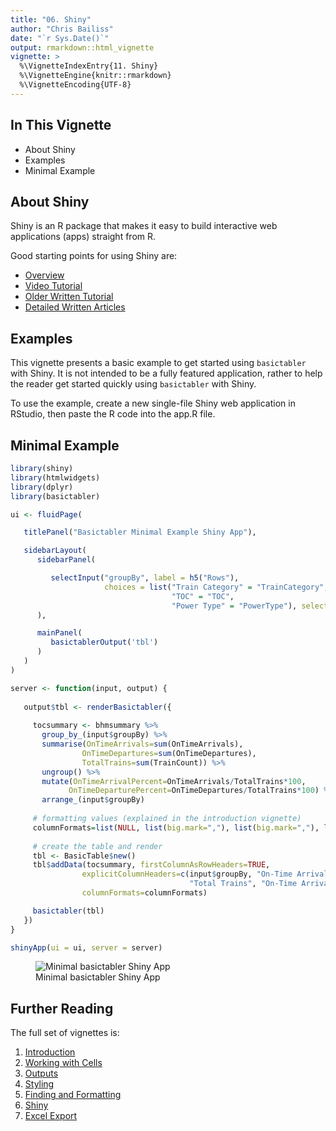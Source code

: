 ```yaml
---
title: "06. Shiny"
author: "Chris Bailiss"
date: "`r Sys.Date()`"
output: rmarkdown::html_vignette
vignette: >
  %\VignetteIndexEntry{11. Shiny}
  %\VignetteEngine{knitr::rmarkdown}
  %\VignetteEncoding{UTF-8}
---
```


## In This Vignette

* About Shiny
* Examples
* Minimal Example

## About Shiny

Shiny is an R package that makes it easy to build interactive web applications (apps) straight from R.

Good starting points for using Shiny are:

* [Overview](https://shiny.rstudio.com/)
* [Video Tutorial](https://shiny.rstudio.com/tutorial/)
* [Older Written Tutorial](https://shiny.rstudio.com/tutorial/lesson1/)
* [Detailed Written Articles](https://shiny.rstudio.com/articles/)

## Examples

This vignette presents a basic example to get started using `basictabler` with Shiny.  It is not intended to be a fully featured application, rather to help the reader get started quickly using `basictabler` with Shiny.

To use the example, create a new single-file Shiny web application in RStudio, then paste the R code into the app.R file.

## Minimal Example

```r
library(shiny)
library(htmlwidgets)
library(dplyr)
library(basictabler)

ui <- fluidPage(

   titlePanel("Basictabler Minimal Example Shiny App"),

   sidebarLayout(
      sidebarPanel(

         selectInput("groupBy", label = h5("Rows"),
                     choices = list("Train Category" = "TrainCategory",
                                    "TOC" = "TOC",
                                    "Power Type" = "PowerType"), selected = "TOC")
      ),

      mainPanel(
         basictablerOutput('tbl')
      )
   )
)

server <- function(input, output) {
  
   output$tbl <- renderBasictabler({
     
     tocsummary <- bhmsummary %>%
       group_by_(input$groupBy) %>%
       summarise(OnTimeArrivals=sum(OnTimeArrivals),
                OnTimeDepartures=sum(OnTimeDepartures),
                TotalTrains=sum(TrainCount)) %>%
       ungroup() %>%
       mutate(OnTimeArrivalPercent=OnTimeArrivals/TotalTrains*100,
             OnTimeDeparturePercent=OnTimeDepartures/TotalTrains*100) %>%
       arrange_(input$groupBy)
     
     # formatting values (explained in the introduction vignette)
     columnFormats=list(NULL, list(big.mark=","), list(big.mark=","), list(big.mark=","), "%.1f", "%.1f")
    
     # create the table and render
     tbl <- BasicTable$new()
     tbl$addData(tocsummary, firstColumnAsRowHeaders=TRUE,
                explicitColumnHeaders=c(input$groupBy, "On-Time Arrivals", "On-Time Departures",
                                        "Total Trains", "On-Time Arrival %", "On-Time Departure %"),
                columnFormats=columnFormats)

     basictabler(tbl)
   })
}

shinyApp(ui = ui, server = server)
```

![Minimal basictabler Shiny App](shiny1.png)

## Further Reading

The full set of vignettes is:

1. [Introduction](v01-introduction.html)
2. [Working with Cells](v02-workingwithcells.html)
3. [Outputs](v03-outputs.html)
4. [Styling](v04-styling.html)
5. [Finding and Formatting](v05-findingandformatting.html)
6. [Shiny](v06-shiny.html)
7. [Excel Export](v07-excelexport.html)
